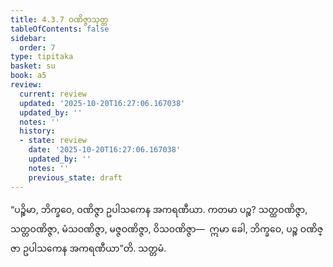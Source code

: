 ```yaml
---
title: 4.3.7 ဝဏိဇ္ဇာသုတ္တ
tableOfContents: false
sidebar:
  order: 7
type: tipitaka
basket: su
book: a5
review:
  current: review
  updated: '2025-10-20T16:27:06.167038'
  updated_by: ''
  notes: ''
  history:
  - state: review
    date: '2025-10-20T16:27:06.167038'
    updated_by: ''
    notes: ''
    previous_state: draft
---
```



<DynamicBreadcrumb />


<ReviewStatus review={frontmatter.review} showDetails={true} />

<HypothesisAnnotation frontmatter={frontmatter} />

<Division number="177" book="a5" e="ch" v="16" p="183">

<Paragraph number="1028" book="a5">
“ပဉ္စိမာ, ဘိက္ခဝေ, ဝဏိဇ္ဇာ ဥပါသကေန အကရဏီယာ. ကတမာ ပဉ္စ? သတ္ထဝဏိဇ္ဇာ, သတ္တဝဏိဇ္ဇာ, မံသဝဏိဇ္ဇာ, မဇ္ဇဝဏိဇ္ဇာ, ဝိသဝဏိဇ္ဇာ—  ဣမာ ခေါ, ဘိက္ခဝေ, ပဉ္စ ဝဏိဇ္ဇာ ဥပါသကေန အကရဏီယာ”တိ.

</Paragraph>
</Division>

<Paragraph number="1029" type="center" book="a5">
သတ္တမံ.
</Paragraph>